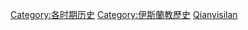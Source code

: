 [[Category:各时期历史|Category:各时期历史]]
[[Category:伊斯蘭教歷史|Category:伊斯蘭教歷史]]
[[Category:按國家分類|Qianyisilan]]